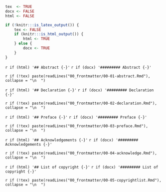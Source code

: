 <!-- This document is used to add the front matter to formats other than LaTeX
(mostly word). These sections can be removed if you don't want them or the whole
file excluded from _bookdown.yml.--->

```r
tex  <- TRUE
docx <- FALSE
html <- FALSE

if (!knitr:::is_latex_output()) {
    tex <- FALSE
    if (knitr:::is_html_output()) {
        html <- TRUE
    } else {
        docx <- TRUE
    }
}
```

`r if (html) '## Abstract {-}'`
`r if (docx) '######### Abstract {-}'`

`r if (!tex) paste(readLines("00_frontmatter/00-01-abstract.Rmd"), collapse = "\n  ")`

`r if (html) '## Declaration {-}'`
`r if (docx) '######### Declaration {-}'`

`r if (!tex) paste(readLines("00_frontmatter/00-02-declaration.Rmd"), collapse = "\n  ")`

`r if (html) '## Preface {-}'`
`r if (docx) '######### Preface {-}'`

`r if (!tex) paste(readLines("00_frontmatter/00-03-preface.Rmd"), collapse = "\n  ")`

`r if (html) '## Acknowledgements {-}'`
`r if (docx) '######### Acknowledgements {-}'`

`r if (!tex) paste(readLines("00_frontmatter/00-04-acknowledge.Rmd"), collapse = "\n  ")`

`r if (html) '## List of copyright {-}'`
`r if (docx) '######### List of copyright {-}'`

`r if (!tex) paste(readLines("00_frontmatter/00-05-copyrightlist.Rmd"), collapse = "\n  ")`
